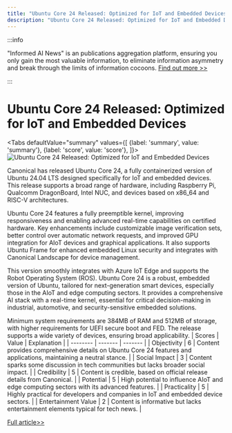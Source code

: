 ```yaml
---
title: "Ubuntu Core 24 Released: Optimized for IoT and Embedded Devices"
description: "Ubuntu Core 24 Released: Optimized for IoT and Embedded Devices"
---
```



:::info

"Informed AI News" is an publications aggregation platform, ensuring you only gain the most valuable information, to eliminate information asymmetry and break through the limits of information cocoons.  [Find out more >>](/)

:::

# Ubuntu Core 24 Released: Optimized for IoT and Embedded Devices


<Tabs
	defaultValue="summary"
	values={[
	{label: 'summary', value: 'summary'},
	{label: 'score', value: 'score'},
]}>
<TabItem value="summary">
<img
  src="https://image.informedainews.com/2024/06/06/Ar-pbq-1717676017-0.jpg"
  alt="Ubuntu Core 24 Released: Optimized for IoT and Embedded Devices"
/>



Canonical has released Ubuntu Core 24, a fully containerized version of Ubuntu 24.04 LTS designed specifically for IoT and embedded devices. This release supports a broad range of hardware, including Raspberry Pi, Qualcomm DragonBoard, Intel NUC, and devices based on x86_64 and RISC-V architectures.

Ubuntu Core 24 features a fully preemptible kernel, improving responsiveness and enabling advanced real-time capabilities on certified hardware. Key enhancements include customizable image verification sets, better control over automatic network requests, and improved GPU integration for AIoT devices and graphical applications. It also supports Ubuntu Frame for enhanced embedded Linux security and integrates with Canonical Landscape for device management.

This version smoothly integrates with Azure IoT Edge and supports the Robot Operating System (ROS). Ubuntu Core 24 is a robust, embedded version of Ubuntu, tailored for next-generation smart devices, especially those in the AIoT and edge computing sectors. It provides a comprehensive AI stack with a real-time kernel, essential for critical decision-making in industrial, automotive, and security-sensitive embedded solutions.

Minimum system requirements are 384MB of RAM and 512MB of storage, with higher requirements for UEFI secure boot and FED. The release supports a wide variety of devices, ensuring broad applicability.
</TabItem>
<TabItem value="score">
	| Scores     | Value   | Explanation |
	| -------- | ------- | ------- |
	| Objectivity  | 6    | Content provides comprehensive details on Ubuntu Core 24 features and applications, maintaining a neutral stance.    |
	| Social Impact | 3     | Content sparks some discussion in tech communities but lacks broader social impact.    |
	| Credibility    | 5    | Content is credible, based on official release details from Canonical.    |
	| Potential    | 5    | High potential to influence AIoT and edge computing sectors with its advanced features.    |
	| Practicality    | 5    | Highly practical for developers and companies in IoT and embedded device sectors.    |
	| Entertainment Value    | 2    | Content is informative but lacks entertainment elements typical for tech news.    |
</TabItem>
</Tabs>

[Full article>>](https://www.cnbeta.com.tw/articles/soft/1433653.htm)
